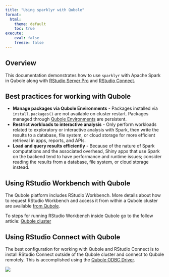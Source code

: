 ```yaml
---
title: "Using sparklyr with Qubole"
format:
  html:
    theme: default
    toc: true
execute:
    eval: false
    freeze: false
---
```


## Overview

This documentation demonstrates how to use `sparklyr` with Apache Spark in Qubole along with [RStudio Server Pro](https://rstudio.com/products/rstudio-server-pro/) and [RStudio Connect](https://rstudio.com/products/connect/).

## Best practices for working with Qubole

-   **Manage packages via Qubole Environments** - Packages installed via `install.packages()` are not available on cluster restart. Packages managed through [Qubole Environments](https://docs.qubole.com/en/latest/user-guide/package-management/new-pm-ui.html) are persistent.
-   **Restrict workloads to interactive analysis** - Only perform workloads related to exploratory or interactive analysis with Spark, then write the results to a database, file system, or cloud storage for more efficient retrieval in apps, reports, and APIs.
-   **Load and query results efficiently** - Because of the nature of Spark computations and the associated overhead, Shiny apps that use Spark on the backend tend to have performance and runtime issues; consider reading the results from a database, file system, or cloud storage instead.

## Using RStudio Workbench with Qubole

The Qubole platform includes RStudio Workbench. More details about how to request RStudio Workbench and access it from within a Qubole cluster are available [from Qubole](https://docs.qubole.com/en/latest/user-guide/engines/spark/rstudio_spark.html).

To steps for running RStudio Workbench inside Qubole go to the follow article: [Qubole cluster](/deployment/qubole-cluster.qmd)

## Using RStudio Connect with Qubole

The best configuration for working with Qubole and RStudio Connect is to install RStudio Connect outside of the Qubole cluster and connect to Qubole remotely. This is accomplished using the [Qubole ODBC Driver](https://docs.qubole.com/en/latest/connectivity-options/use-qubole-drivers/ODBC-driver-linux/index.html).

![](/images/deployment/qubole/rstudio-connect-qubole.png)

